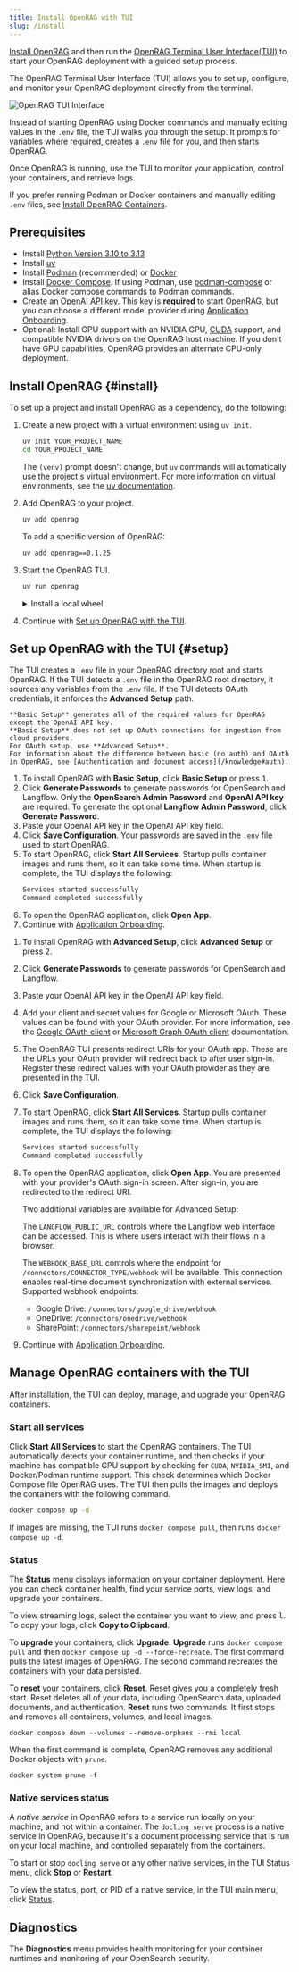 ```yaml
---
title: Install OpenRAG with TUI
slug: /install
---
```



[Install OpenRAG](#install) and then run the [OpenRAG Terminal User Interface(TUI)](#setup) to start your OpenRAG deployment with a guided setup process.

The OpenRAG Terminal User Interface (TUI) allows you to set up, configure, and monitor your OpenRAG deployment directly from the terminal.

![OpenRAG TUI Interface](@site/static/img/OpenRAG_TUI_2025-09-10T13_04_11_757637.svg)

Instead of starting OpenRAG using Docker commands and manually editing values in the `.env` file, the TUI walks you through the setup. It prompts for variables where required, creates a `.env` file for you, and then starts OpenRAG.

Once OpenRAG is running, use the TUI to monitor your application, control your containers, and retrieve logs.

If you prefer running Podman or Docker containers and manually editing `.env` files, see [Install OpenRAG Containers](/get-started/docker).

## Prerequisites 

- Install [Python Version 3.10 to 3.13](https://www.python.org/downloads/release/python-3100/)
- Install [uv](https://docs.astral.sh/uv/getting-started/installation/)
- Install [Podman](https://podman.io/docs/installation) (recommended) or [Docker](https://docs.docker.com/get-docker/)
- Install [Docker Compose](https://docs.docker.com/compose/install/). If using Podman, use [podman-compose](https://docs.podman.io/en/latest/markdown/podman-compose.1.html) or alias Docker compose commands to Podman commands.
- Create an [OpenAI API key](https://platform.openai.com/api-keys). This key is **required** to start OpenRAG, but you can choose a different model provider during [Application Onboarding](#application-onboarding).
- Optional: Install GPU support with an NVIDIA GPU, [CUDA](https://docs.nvidia.com/cuda/) support, and compatible NVIDIA drivers on the OpenRAG host machine. If you don't have GPU capabilities, OpenRAG provides an alternate CPU-only deployment.

## Install OpenRAG {#install}

To set up a project and install OpenRAG as a dependency, do the following:

1. Create a new project with a virtual environment using `uv init`.

   ```bash
   uv init YOUR_PROJECT_NAME
   cd YOUR_PROJECT_NAME
   ```

   The `(venv)` prompt doesn't change, but `uv` commands will automatically use the project's virtual environment.
   For more information on virtual environments, see the [uv documentation](https://docs.astral.sh/uv/pip/environments).

2. Add OpenRAG to your project.
   ```bash
   uv add openrag
   ```

   To add a specific version of OpenRAG:
   ```bash
   uv add openrag==0.1.25
   ```

3. Start the OpenRAG TUI.
   ```bash
   uv run openrag
   ```

    <details closed>
    <summary>Install a local wheel</summary>
    
    If you downloaded the OpenRAG wheel to your local machine, follow these steps:

    1. Add the wheel to your project's virtual environment.

       ```bash
       uv add PATH/TO/openrag-VERSION-py3-none-any.whl
       ```

       Replace `PATH/TO/` and `VERSION` with the path and version of your downloaded OpenRAG `.whl` file.

       For example, if your `.whl` file is in the `~/Downloads` directory:

       ```bash
       uv add ~/Downloads/openrag-0.1.8-py3-none-any.whl
       ```

    2. Run OpenRAG.

       ```bash
       uv run openrag
       ```
    
    </details>
4. Continue with [Set up OpenRAG with the TUI](#setup).

## Set up OpenRAG with the TUI {#setup}

The TUI creates a `.env` file in your OpenRAG directory root and starts OpenRAG.
If the TUI detects a `.env` file in the OpenRAG root directory, it sources any variables from the `.env` file.
If the TUI detects OAuth credentials, it enforces the **Advanced Setup** path.

<Tabs groupId="Setup method">
  <TabItem value="Basic setup" label="Basic setup" default>

    **Basic Setup** generates all of the required values for OpenRAG except the OpenAI API key.
    **Basic Setup** does not set up OAuth connections for ingestion from cloud providers.
    For OAuth setup, use **Advanced Setup**.
    For information about the difference between basic (no auth) and OAuth in OpenRAG, see [Authentication and document access](/knowledge#auth).

   1. To install OpenRAG with **Basic Setup**, click **Basic Setup** or press <kbd>1</kbd>. 
   2. Click **Generate Passwords** to generate passwords for OpenSearch and Langflow.
   Only the **OpenSearch Admin Password** and **OpenAI API key** are required.
   To generate the optional **Langflow Admin Password**, click **Generate Password**.
   3. Paste your OpenAI API key in the OpenAI API key field.
   4. Click **Save Configuration**.
   Your passwords are saved in the `.env` file used to start OpenRAG.
   5. To start OpenRAG, click **Start All Services**.
      Startup pulls container images and runs them, so it can take some time.
      When startup is complete, the TUI displays the following:
      ```bash
      Services started successfully
      Command completed successfully
      ```
   6. To open the OpenRAG application, click **Open App**.
   7. Continue with [Application Onboarding](#application-onboarding).
  </TabItem>
  <TabItem value="Advanced setup" label="Advanced setup">

   1. To install OpenRAG with **Advanced Setup**, click **Advanced Setup** or press <kbd>2</kbd>. 
   2. Click **Generate Passwords** to generate passwords for OpenSearch and Langflow.
   3. Paste your OpenAI API key in the OpenAI API key field.
   4. Add your client and secret values for Google or Microsoft OAuth.
   These values can be found with your OAuth provider.
   For more information, see the [Google OAuth client](https://developers.google.com/identity/protocols/oauth2) or [Microsoft Graph OAuth client](https://learn.microsoft.com/en-us/onedrive/developer/rest-api/getting-started/graph-oauth) documentation.
   5. The OpenRAG TUI presents redirect URIs for your OAuth app.
   These are the URLs your OAuth provider will redirect back to after user sign-in.
   Register these redirect values with your OAuth provider as they are presented in the TUI.
   6. Click **Save Configuration**.
   7. To start OpenRAG, click **Start All Services**.
      Startup pulls container images and runs them, so it can take some time.
      When startup is complete, the TUI displays the following:
      ```bash
      Services started successfully
      Command completed successfully
      ```
   8. To open the OpenRAG application, click **Open App**.
   You are presented with your provider's OAuth sign-in screen.
   After sign-in, you are redirected to the redirect URI.

       Two additional variables are available for Advanced Setup:

       The `LANGFLOW_PUBLIC_URL` controls where the Langflow web interface can be accessed. This is where users interact with their flows in a browser.

       The `WEBHOOK_BASE_URL` controls where the endpoint for `/connectors/CONNECTOR_TYPE/webhook` will be available.
       This connection enables real-time document synchronization with external services.
       Supported webhook endpoints:
       - Google Drive: `/connectors/google_drive/webhook`
       - OneDrive: `/connectors/onedrive/webhook`  
       - SharePoint: `/connectors/sharepoint/webhook`
       
   9. Continue with [Application Onboarding](#application-onboarding).
  </TabItem>
</Tabs>

<PartialOnboarding />

## Manage OpenRAG containers with the TUI

After installation, the TUI can deploy, manage, and upgrade your OpenRAG containers.

### Start all services

Click **Start All Services** to start the OpenRAG containers.
The TUI automatically detects your container runtime, and then checks if your machine has compatible GPU support by checking for `CUDA`, `NVIDIA_SMI`, and Docker/Podman runtime support. This check determines which Docker Compose file OpenRAG uses.
The TUI then pulls the images and deploys the containers with the following command.
```bash
docker compose up -d
```

If images are missing, the TUI runs `docker compose pull`, then runs `docker compose up -d`.

### Status

The **Status** menu displays information on your container deployment.
Here you can check container health, find your service ports, view logs, and upgrade your containers.

To view streaming logs, select the container you want to view, and press <kbd>l</kbd>.
To copy your logs, click **Copy to Clipboard**.

To **upgrade** your containers, click **Upgrade**.
**Upgrade** runs `docker compose pull` and then `docker compose up -d --force-recreate`.
The first command pulls the latest images of OpenRAG.
The second command recreates the containers with your data persisted.

To **reset** your containers, click **Reset**.
Reset gives you a completely fresh start.
Reset deletes all of your data, including OpenSearch data, uploaded documents, and authentication.
**Reset** runs two commands.
It first stops and removes all containers, volumes, and local images.
```
docker compose down --volumes --remove-orphans --rmi local
```

When the first command is complete, OpenRAG removes any additional Docker objects with `prune`.

```
docker system prune -f
```

### Native services status

A _native service_ in OpenRAG refers to a service run locally on your machine, and not within a container.
The `docling serve` process is a native service in OpenRAG, because it's a document processing service that is run on your local machine, and controlled separately from the containers.

To start or stop `docling serve` or any other native services, in the TUI Status menu, click **Stop** or **Restart**.

To view the status, port, or PID of a native service, in the TUI main menu, click [Status](#status).

## Diagnostics

The **Diagnostics** menu provides health monitoring for your container runtimes and monitoring of your OpenSearch security.